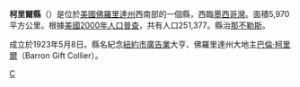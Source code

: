 {{Unreferenced|time=2019-02-02T12:28:13+00:00}}
<!--[[File:Map_of_Florida_highlighting_Collier_County.svg|250px]]-->
{{Infobox U.S. County|
 county  = 柯里爾縣|
 state = 佛羅里達州 |
 en county  = Collier County|
 en state = Florida |
 seal = |
 map = Map of Florida highlighting Collier County.svg |
 founded = 5月8日 1923年|
 seat = [[那不勒斯_(佛罗里达州)|那不勒斯]] | 
 area = 5,970 [[square_kilometre|km²]] (2,305 [[square_mile|mi²]]) |
 area land  = 5,246 km² (2,025 mi²) |
 area water = 724 km² (280 mi²) |
 area percentage = 12.13% |
 census yr = 2000|
 pop = 251,377 |
 density = 48|
 web = www.co.collier.fl.us|
|}}
'''柯里爾縣'''（{{lang-en|Collier County}}）是位於[[美國|美國]][[佛羅里達州|佛羅里達州]]西南部的一個縣，西臨[[墨西哥灣|墨西哥灣]]。面積5,970平方公里。根據[[美國2000年人口普查|美國2000年人口普查]]，共有人口251,377。縣治[[那不勒斯_(佛羅里達州)|那不勒斯]]。

成立於1923年5月8日。縣名紀念[[紐約市|紐約市]][[廣告|廣告業]]大亨、佛羅里達州大地主[[巴倫·柯里爾|巴倫·柯里爾]]（Barron Gift Collier）。

{{科利爾縣 (佛羅里達州)}}
{{Florida}}
{{Florida-stub}}

[[Category:佛羅里達州行政區劃|C]]